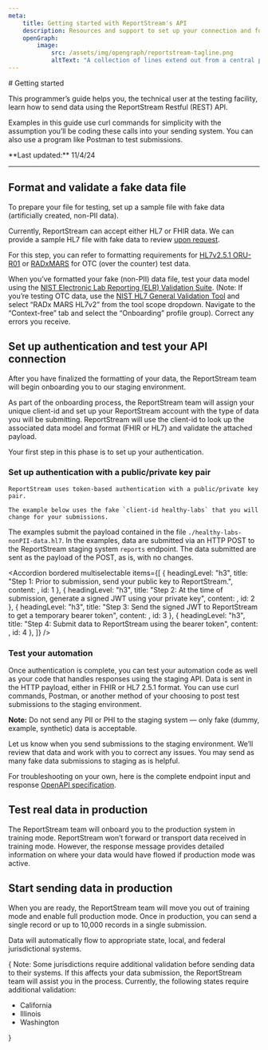 ```yaml
---
meta:
    title: Getting started with ReportStream's API
    description: Resources and support to set up your connection and format your data. Our onboarding guide will walk you through the steps needed to get started.
    openGraph:
        image:
            src: /assets/img/opengraph/reportstream-tagline.png
            altText: "A collection of lines extend out from a central point. Each line ends in a circle of square, some green and some white."
---
```



<LayoutSidenav><Sidenav /></LayoutSidenav>

<LayoutMain>
# Getting started

<p className="usa-intro text-base">This programmer’s guide helps you, the technical user at the testing facility, learn how to send data using the ReportStream Restful (REST) API.</p>

Examples in this guide use curl commands for simplicity with the assumption you’ll be coding these calls into your sending system.
You can also use a program like Postman to test submissions.

<p className="text-base">**Last updated:** 11/4/24</p>

***

<h2 className="rs-numbered">Format and validate a fake data file</h2>

To prepare your file for testing, set up a sample file with fake data (artificially created, non-PII data).

Currently, ReportStream can accept either HL7 or FHIR data. We can provide a sample HL7 file with fake data 
to review <A href={site.forms.contactUs.url}>upon request</A>.

<Alert type="tip">For this step, you can refer to formatting requirements for 
[HL7v2.5.1 ORU-R01](https://www.hl7.org/implement/standards/product_brief.cfm?product_id=185) or 
[RADxMARS](https://www.nibib.nih.gov/covid-19/radx-tech-program/mars/hl7v2-getting-started) for OTC (over the counter) test data.</Alert>

When you’ve formatted your fake (non-PII) data file, test your data model using the
<A href={site.external.nistValidationSuite.url}>NIST Electronic Lab Reporting (ELR) Validation Suite</A>. 
(Note: If you’re testing OTC data, use the <A href={site.external.nistGeneralValidationTool}>NIST HL7 General Validation Tool</A> and 
select “RADx MARS HL7v2” from the tool scope dropdown. Navigate to the “Context-free” tab and select the “Onboarding” profile group).
Correct any errors you receive.

<h2 className="rs-numbered">Set up authentication and test your API connection</h2>

After you have finalized the formatting of your data, the ReportStream team will begin onboarding you to our staging environment.

As part of the onboarding process, the ReportStream team will assign your unique client-id and set up your ReportStream account 
with the type of data you will be submitting. ReportStream will use the client-id to look up the associated data model and format 
(FHIR or HL7) and validate the attached payload. 

Your first step in this phase is to set up your authentication.

### Set up authentication with a public/private key pair

    ReportStream uses token-based authentication with a public/private key pair.

    The example below uses the fake `client-id healthy-labs` that you will change for your submissions. 
The examples submit the payload contained in the file `./healthy-labs-nonPII-data.hl7`. 
In the examples, data are submitted via an HTTP POST to the ReportStream staging system `reports` endpoint. 
The data submitted are sent as the payload of the POST, as is, with no changes. 

<Accordion bordered multiselectable items={[
    {
        headingLevel: "h3",
        title: "Step 1: Prior to submission, send your public key to ReportStream.",
        content: <Step1 />,
        id: 1
    },
    {
        headingLevel: "h3",
        title: "Step 2: At the time of submission, generate a signed JWT using your private key",
        content: <Step2 />,
        id: 2
    },
    {
        headingLevel: "h3",
        title: "Step 3: Send the signed JWT to ReportStream to get a temporary bearer token",
        content: <Step3 />,
        id: 3
    },
    {
        headingLevel: "h3",
        title: "Step 4: Submit data to ReportStream using the bearer token",
        content: <Step4 />,
        id: 4
    },
]} />

### Test your automation

Once authentication is complete, you can test your automation code as well as your code that handles responses using the staging API. 
Data is sent in the HTTP payload, either in FHIR or HL7 2.5.1 format. 
You can use curl commands, Postman, or another method of your choosing to post test submissions to the staging environment. 

<Alert type="tip">**Note:** Do not send any PII or PHI to the staging system — only fake (dummy, example, synthetic) data is acceptable.</Alert>

Let us know when you send submissions to the staging environment. We’ll review that data and work with you to correct any issues. You may send as many fake data submissions to staging as is helpful.

For troubleshooting on your own, here is the complete endpoint input and response [OpenAPI specification](https://github.com/CDCgov/prime-reportstream/blob/master/prime-router/docs/api).

<h2 className="rs-numbered">Test real data in production</h2>

The ReportStream team will onboard you to the production system in training mode. ReportStream won’t forward or transport data received in training mode. However, the response message provides detailed information on where your data would have flowed if production mode was active.

<h2 className="rs-numbered">Start sending data in production</h2>

When you are ready, the ReportStream team will move you out of training mode and enable full production mode. Once in production, you can send a single record or up to 10,000 records in a single submission.

Data will automatically flow to appropriate state, local, and federal jurisdictional systems.

{
<Alert type="tip">
    <span className="text-bold">Note:</span> Some jurisdictions require additional validation before sending data to their systems. If this affects your data submission, the ReportStream team will assist you in the process. Currently, the following states require additional validation:
    <ul>
        <li>California</li>
        <li>Illinois</li>
        <li>Washington</li>
    </ul>
</Alert>
}
</LayoutMain>